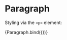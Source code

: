 

<Meta
  id="css-paragraph"
  title="CSS Components/Paragraph"
  component={Paragraph}
  argTypes={argTypes}
  args={defaultArgs}
/>

# Paragraph

Styling via the `<p>` element:

<Canvas>
  <Story name="Default">{Paragraph.bind({})}</Story>
</Canvas>

<ArgsTable story="Default" />
